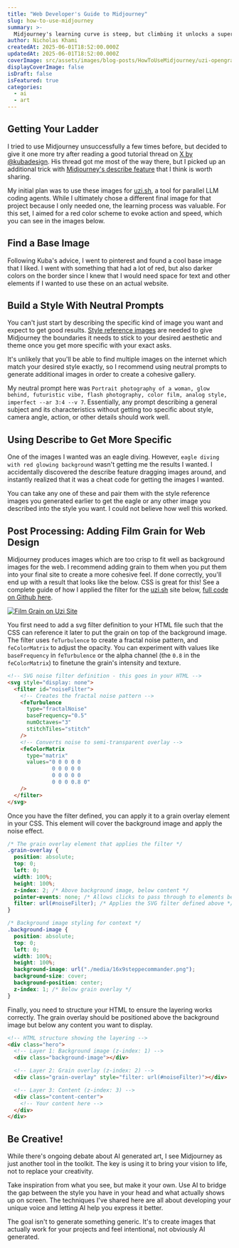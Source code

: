 ```yaml
---
title: "Web Developer's Guide to Midjourney"
slug: how-to-use-midjourney
summary: >-
  Midjourney's learning curve is steep, but climbing it unlocks a superpower for developers and entrepreneurs. Learn how to create stunning, cohesive image sets that actually work for your projects. Go from building style reference galleries to using the describe feature for professional marketing visuals that don't scream "AI-generated."
author: Nicholas Khami
createdAt: 2025-06-01T18:52:00.000Z
updatedAt: 2025-06-01T18:52:00.000Z
coverImage: src/assets/images/blog-posts/HowToUseMidjourney/uzi-opengraph.png
displayCoverImage: false
isDraft: false
isFeatured: true
categories:
  - ai
  - art
---
```



## Getting Your Ladder

I tried to use Midjourney unsuccessfully a few times before, but decided to give it one more try after reading a good tutorial thread on [X by @kubadesign](https://x.com/kubadesign/status/1927056777830440980). His thread got me most of the way there, but I picked up an additional trick with [Midjourney's describe feature](https://docs.midjourney.com/hc/en-us/articles/32497889043981-Describe) that I think is worth sharing.

My initial plan was to use these images for [uzi.sh](https://uzi.sh), a tool for parallel LLM coding agents. While I ultimately chose a different final image for that project because I only needed one, the learning process was valuable. For this set, I aimed for a red color scheme to evoke action and speed, which you can see in the images below.

<MasonryImages />

## Find a Base Image

Following Kuba's advice, I went to pinterest and found a cool base image that I liked. I went with something that had a lot of red, but also darker colors on the border since I knew that I would need space for text and other elements if I wanted to use these on an actual website.

<PinterestStarter />

## Build a Style With Neutral Prompts

You can't just start by describing the specific kind of image you want and expect to get good results. [Style reference images](https://docs.midjourney.com/hc/en-us/articles/32180011136653-Style-Reference) are needed to give Midjourney the boundaries it needs to stick to your desired aesthetic and theme once you get more specific with your exact asks.

It's unlikely that you'll be able to find multiple images on the internet which match your desired style exactly, so I recommend using neutral prompts to generate additional images in order to create a cohesive gallery.

My neutral prompt here was `Portrait photography of a woman, glow behind, futuristic vibe, flash photography, color film, analog style, imperfect --ar 3:4 --v 7`. Essentially, any prompt describing a general subject and its characteristics without getting too specific about style, camera angle, action, or other details should work well.

<SimilarStyleGeneration />

## Using Describe to Get More Specific

One of the images I wanted was an eagle diving. However, `eagle diving with red glowing background` wasn't getting me the results I wanted. I accidentally discovered the describe feature dragging images around, and instantly realized that it was a cheat code for getting the images I wanted.

<DescribeFeature />

You can take any one of these and pair them with the style reference images you generated earlier to get the eagle or any other image you described into the style you want. I could not believe how well this worked.

<EaglePromptWithStyleReference />

## Post Processing: Adding Film Grain for Web Design

Midjourney produces images which are too crisp to fit well as background images for the web. I recommend adding grain to them when you put them into your final site to create a more cohesive feel. If done correctly, you'll end up with a result that looks like the below. CSS is great for this! See a complete guide of how I applied the filter for the [uzi.sh](https://uzi.sh) site below, [full code on Github here](https://github.com/devflowinc/uzi/blob/main/uzi-site/index.html).

[![Film Grain on Uzi Site](src/assets/images/blog-posts/HowToUseMidjourney/uzi-opengraph.png)](https://uzi.sh)

You first need to add a svg filter definition to your HTML file such that the CSS can reference it later to put the grain on top of the background image. The filter uses `feTurbulence` to create a fractal noise pattern, and `feColorMatrix` to adjust the opacity. You can experiment with values like `baseFrequency` in `feTurbulence` or the alpha channel (the `0.8` in the `feColorMatrix`) to finetune the grain's intensity and texture.

```html
<!-- SVG noise filter definition - this goes in your HTML -->
<svg style="display: none">
  <filter id="noiseFilter">
    <!-- Creates the fractal noise pattern -->
    <feTurbulence
      type="fractalNoise"
      baseFrequency="0.5"
      numOctaves="3"
      stitchTiles="stitch"
    />
    <!-- Converts noise to semi-transparent overlay -->
    <feColorMatrix
      type="matrix"
      values="0 0 0 0 0
              0 0 0 0 0
              0 0 0 0 0
              0 0 0 0.8 0"
    />
  </filter>
</svg>
```

Once you have the filter defined, you can apply it to a grain overlay element in your CSS. This element will cover the background image and apply the noise effect.

```css
/* The grain overlay element that applies the filter */
.grain-overlay {
  position: absolute;
  top: 0;
  left: 0;
  width: 100%;
  height: 100%;
  z-index: 2; /* Above background image, below content */
  pointer-events: none; /* Allows clicks to pass through to elements below */
  filter: url(#noiseFilter); /* Applies the SVG filter defined above */
}

/* Background image styling for context */
.background-image {
  position: absolute;
  top: 0;
  left: 0;
  width: 100%;
  height: 100%;
  background-image: url("./media/16x9steppecommander.png");
  background-size: cover;
  background-position: center;
  z-index: 1; /* Below grain overlay */
}
```

Finally, you need to structure your HTML to ensure the layering works correctly. The grain overlay should be positioned above the background image but below any content you want to display.

```html
<!-- HTML structure showing the layering -->
<div class="hero">
  <!-- Layer 1: Background image (z-index: 1) -->
  <div class="background-image"></div>

  <!-- Layer 2: Grain overlay (z-index: 2) -->
  <div class="grain-overlay" style="filter: url(#noiseFilter)"></div>

  <!-- Layer 3: Content (z-index: 3) -->
  <div class="content-center">
    <!-- Your content here -->
  </div>
</div>
```

## Be Creative!

While there's ongoing debate about AI generated art, I see Midjourney as just another tool in the toolkit. The key is using it to bring your vision to life, not to replace your creativity.

Take inspiration from what you see, but make it your own. Use AI to bridge the gap between the style you have in your head and what actually shows up on screen. The techniques I've shared here are all about developing your unique voice and letting AI help you express it better.

The goal isn't to generate something generic. It's to create images that actually work for your projects and feel intentional, not obviously AI generated.
